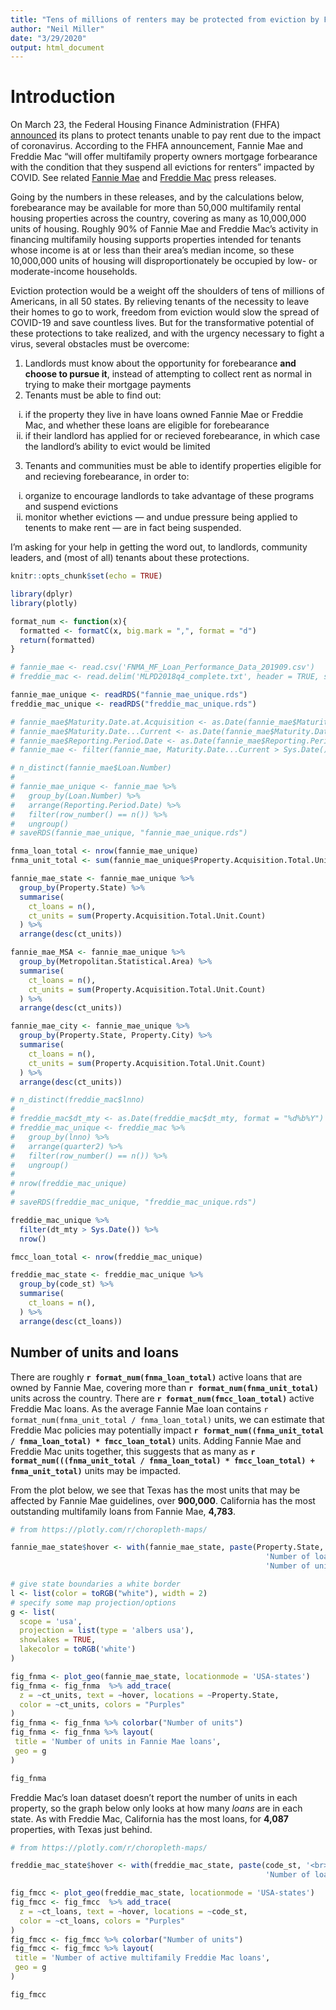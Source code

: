 ```yaml
---
title: "Tens of millions of renters may be protected from eviction by FHFA guidelines"
author: "Neil Miller"
date: "3/29/2020"
output: html_document
---
```


# Introduction

On March 23, the Federal Housing Finance Administration (FHFA) [announced](https://www.fhfa.gov/Media/PublicAffairs/Pages/FHFA-Moves-to-Provide-Eviction-Suspension-Relief-for-Renters-in-Multifamily-Properties.aspx "FHFA announcement") its plans to protect tenants unable to pay rent due to the impact of coronavirus. According to the FHFA announcement, Fannie Mae and Freddie Mac "will offer multifamily property owners mortgage forbearance with the condition that they suspend all evictions for renters" impacted by COVID. See related [Fannie Mae](https://www.fanniemae.com/portal/media/corporate-news/2020/renters-covid-19-multifamily-7002.html "Fannie Mae announcement") and [Freddie Mac](https://freddiemac.gcs-web.com/news-releases/news-release-details/freddie-mac-announces-nationwide-covid-19-relief-plan-affecting?_ga=2.225978650.1404074070.1584967133-539932648.1574371834&_gl=1*16ulw6a*_gcl_aw*R0NMLjE1ODEwMTg1MzcuRUFJYUlRb2JDaE1JenFhUmdObTk1d0lWQ3NESUNoME02QVE2RUFBWUFTQUFFZ0ktT19EX0J3RQ..*_gcl_dc*R0NMLjE1ODEwMTg1MzcuRUFJYUlRb2JDaE1JenFhUmdObTk1d0lWQ3NESUNoME02QVE2RUFBWUFTQUFFZ0ktT19EX0J3RQ.. "Freddie Mac announcement") press releases.

Going by the numbers in these releases, and by the calculations below, forebearance may be available for more than 50,000 multifamily rental housing properties across the country, covering as many as 10,000,000 units of housing. Roughly 90% of Fannie Mae and Freddie Mac's activity in financing multifamily housing supports properties intended for tenants whose income is at or less than their area's median income, so these 10,000,000 units of housing will disproportionately be occupied by low- or moderate-income households.

Eviction protection would be a weight off the shoulders of tens of millions of Americans, in all 50 states. By relieving tenants of the necessity to leave their homes to go to work, freedom from eviction would slow the spread of COVID-19 and save countless lives. But for the transformative potential of these protections to take realized, and with the urgency necessary to fight a virus, several obstacles must be overcome:

1. Landlords must know about the opportunity for forebearance **and choose to pursue it**, instead of attempting to collect rent as normal in trying to make their mortgage payments
2. Tenants must be able to find out:
  i) if the property they live in have loans owned Fannie Mae or Freddie Mac, and whether these loans are eligible for forebearance
  ii) if their landlord has applied for or recieved forebearance, in which case the landlord's ability to evict would be limited
3. Tenants and communities must be able to identify properties eligible for and recieving forebearance, in order to:
  i) organize to encourage landlords to take advantage of these programs and suspend evictions
  ii) monitor whether evictions --- and undue pressure being applied to tenents to make rent --- are in fact being suspended.
  
I'm asking for your help in getting the word out, to landlords, community leaders, and (most of all) tenants about these protections.


```r
knitr::opts_chunk$set(echo = TRUE)

library(dplyr)
library(plotly)

format_num <- function(x){
  formatted <- formatC(x, big.mark = ",", format = "d")
  return(formatted)
}
```

```r
# fannie_mae <- read.csv('FNMA_MF_Loan_Performance_Data_201909.csv')
# freddie_mac <- read.delim('MLPD2018q4_complete.txt', header = TRUE, sep = "|", dec = ".")

fannie_mae_unique <- readRDS("fannie_mae_unique.rds")
freddie_mac_unique <- readRDS("freddie_mac_unique.rds")
```

```r

# fannie_mae$Maturity.Date.at.Acquisition <- as.Date(fannie_mae$Maturity.Date.at.Acquisition)
# fannie_mae$Maturity.Date...Current <- as.Date(fannie_mae$Maturity.Date...Current)
# fannie_mae$Reporting.Period.Date <- as.Date(fannie_mae$Reporting.Period.Date)
# fannie_mae <- filter(fannie_mae, Maturity.Date...Current > Sys.Date())

```

```r
# n_distinct(fannie_mae$Loan.Number)
# 
# fannie_mae_unique <- fannie_mae %>%
#   group_by(Loan.Number) %>%
#   arrange(Reporting.Period.Date) %>%
#   filter(row_number() == n()) %>%
#   ungroup()
# saveRDS(fannie_mae_unique, "fannie_mae_unique.rds")

fnma_loan_total <- nrow(fannie_mae_unique)
fnma_unit_total <- sum(fannie_mae_unique$Property.Acquisition.Total.Unit.Count, na.rm = TRUE)

fannie_mae_state <- fannie_mae_unique %>%
  group_by(Property.State) %>%
  summarise(
    ct_loans = n(),
    ct_units = sum(Property.Acquisition.Total.Unit.Count)
  ) %>%
  arrange(desc(ct_units))

fannie_mae_MSA <- fannie_mae_unique %>%
  group_by(Metropolitan.Statistical.Area) %>%
  summarise(
    ct_loans = n(),
    ct_units = sum(Property.Acquisition.Total.Unit.Count)
  ) %>%
  arrange(desc(ct_units))

fannie_mae_city <- fannie_mae_unique %>%
  group_by(Property.State, Property.City) %>%
  summarise(
    ct_loans = n(),
    ct_units = sum(Property.Acquisition.Total.Unit.Count)
  ) %>%
  arrange(desc(ct_units))
```

```r

# n_distinct(freddie_mac$lnno)
# 
# freddie_mac$dt_mty <- as.Date(freddie_mac$dt_mty, format = "%d%b%Y")
# freddie_mac_unique <- freddie_mac %>%
#   group_by(lnno) %>%
#   arrange(quarter2) %>%
#   filter(row_number() == n()) %>%
#   ungroup()
# 
# nrow(freddie_mac_unique)
# 
# saveRDS(freddie_mac_unique, "freddie_mac_unique.rds")

freddie_mac_unique %>%
  filter(dt_mty > Sys.Date()) %>%
  nrow()

fmcc_loan_total <- nrow(freddie_mac_unique)

```

```r
freddie_mac_state <- freddie_mac_unique %>%
  group_by(code_st) %>%
  summarise(
    ct_loans = n(),
  ) %>%
  arrange(desc(ct_loans))

```

## Number of units and loans

There are roughly **`r format_num(fnma_loan_total)`** active loans that are owned by Fannie Mae, covering more than **`r format_num(fnma_unit_total)`** units across the country. There are **`r format_num(fmcc_loan_total)`** active Freddie Mac loans. As the average Fannie Mae loan contains `r format_num(fnma_unit_total / fnma_loan_total)` units, we can estimate that Freddie Mac policies may potentially impact **`r format_num((fnma_unit_total / fnma_loan_total) * fmcc_loan_total)`** units. Adding Fannie Mae and Freddie Mac units together, this suggests that as many as **`r format_num(((fnma_unit_total / fnma_loan_total) * fmcc_loan_total) + fnma_unit_total)`** units may be impacted.

From the plot below, we see that Texas has the most units that may be affected by Fannie Mae guidelines, over **900,000**. California has the most outstanding multifamily loans from Fannie Mae, **4,783**.

```r
# from https://plotly.com/r/choropleth-maps/

fannie_mae_state$hover <- with(fannie_mae_state, paste(Property.State, '<br>',
                                                         'Number of loans:', ct_loans, '<br>',
                                                         'Number of units:', ct_units))

# give state boundaries a white border
l <- list(color = toRGB("white"), width = 2)
# specify some map projection/options
g <- list(
  scope = 'usa',
  projection = list(type = 'albers usa'),
  showlakes = TRUE,
  lakecolor = toRGB('white')
)

fig_fnma <- plot_geo(fannie_mae_state, locationmode = 'USA-states')
fig_fnma <- fig_fnma  %>% add_trace(
  z = ~ct_units, text = ~hover, locations = ~Property.State,
  color = ~ct_units, colors = "Purples"
)
fig_fnma <- fig_fnma %>% colorbar("Number of units")
fig_fnma <- fig_fnma %>% layout(
 title = 'Number of units in Fannie Mae loans',
 geo = g
)

fig_fnma
```

Freddie Mac's loan dataset doesn't report the number of units in each property, so the graph below only looks at how many *loans* are in each state. As with Freddie Mac, California has the most loans, for **4,087** properties, with Texas just behind.

```r
# from https://plotly.com/r/choropleth-maps/

freddie_mac_state$hover <- with(freddie_mac_state, paste(code_st, '<br>',
                                                         'Number of loans:', ct_loans))

fig_fmcc <- plot_geo(freddie_mac_state, locationmode = 'USA-states')
fig_fmcc <- fig_fmcc  %>% add_trace(
  z = ~ct_loans, text = ~hover, locations = ~code_st,
  color = ~ct_loans, colors = "Purples"
)
fig_fmcc <- fig_fmcc %>% colorbar("Number of units")
fig_fmcc <- fig_fmcc %>% layout(
 title = 'Number of active multifamily Freddie Mac loans',
 geo = g
)

fig_fmcc
```

